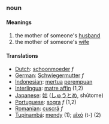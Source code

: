 ===noun===
====Meanings====
#the mother of someone's [[husband]]
#the mother of someone's [[wife]]
====Translations====
*[[Dutch]]: [[schoonmoeder]] ''f''
*[[German]]: [[Schwiegermutter]] ''f''
*[[Indonesian]]: [[mertua]] [[perempuan]]
*[[Interlingua]]: [[matre affin]] (1,2)
*[[Japanese]]: [[姑]] ([[しゅうとめ]], shūtome)
*[[Portuguese]]: [[sogra]] ''f'' (1,2)
*[[Romanian]]: [[cuscră]] ''f''
*[[Tupinambá]]: [[mendy]] (1); [[aîxó]] (t-) (2)